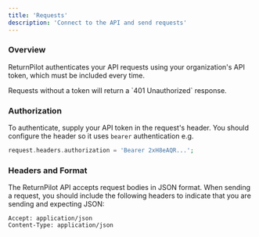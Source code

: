 ```yaml
---
title: 'Requests'
description: 'Connect to the API and send requests'
---
```


### Overview

ReturnPilot authenticates your API requests using your organization's API token, which must be included every time.

<Warning>
    Requests without a token will return a `401 Unauthorized` response.
</Warning>

### Authorization

To authenticate, supply your API token in the request's header. You should configure the header so it uses `bearer` authentication e.g.

```php
request.headers.authorization = 'Bearer 2xH8eAQR...';
```

### Headers and Format

The ReturnPilot API accepts request bodies in JSON format. When sending a request, you should include the following headers to indicate that you are sending and expecting JSON:

```text
Accept: application/json
Content-Type: application/json
```